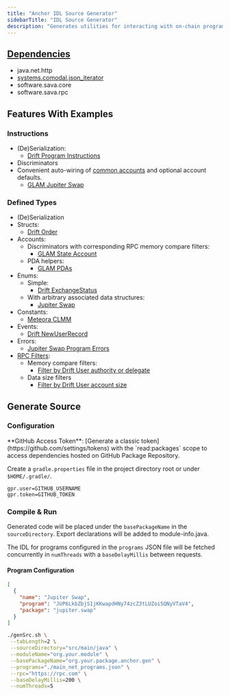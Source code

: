```yaml
---
title: "Anchor IDL Source Generator"
sidebarTitle: "IDL Source Generator"
description: "Generates utilities for interacting with on-chain programs and accounts."
---
```


<Card title="GitHub Repository" icon="github" horizontal={true} href="https://github.com/sava-software/anchor-src-gen" />

## [Dependencies](https://github.com/sava-software/anchor-src-gen/blob/main/src/main/java/module-info.java)
  - java.net.http
  - [systems.comodal.json_iterator](https://github.com/comodal/json-iterator?tab=readme-ov-file#json-iterator)
  - software.sava.core
  - software.sava.rpc

## Features With Examples

### Instructions

- (De)Serialization:
    - [Drift Program Instructions](https://github.com/sava-software/anchor-programs/blob/main/programs/src/main/java/software/sava/anchor/programs/drift/anchor/DriftProgram.java)
- Discriminators
- Convenient auto-wiring
  of [common accounts](https://github.com/sava-software/sava/blob/main/core/src/main/java/software/sava/core/accounts/SolanaAccounts.java) and optional account defaults.
    - [GLAM Jupiter Swap](https://github.com/sava-software/anchor-programs/blob/63d7d1c734ec9d1c58949c6c1fb51fd5ee4281c4/programs/src/main/java/software/sava/anchor/programs/glam/anchor/GlamProgram.java#L1182)

### Defined Types

- (De)Serialization
- Structs:
    - [Drift Order](https://github.com/sava-software/anchor-programs/blob/main/programs/src/main/java/software/sava/anchor/programs/drift/anchor/types/Order.java)
- Accounts:
    * Discriminators with corresponding RPC memory compare filters:
        * [GLAM State Account](https://github.com/sava-software/anchor-programs/blob/63d7d1c734ec9d1c58949c6c1fb51fd5ee4281c4/programs/src/main/java/software/sava/anchor/programs/glam/anchor/types/StateAccount.java#L37)
    * PDA helpers:
        * [GLAM PDAs](https://github.com/sava-software/anchor-programs/blob/main/programs/src/main/java/software/sava/anchor/programs/glam/anchor/GlamPDAs.java)
- Enums:
    * Simple:
        * [Drift ExchangeStatus](https://github.com/sava-software/anchor-programs/blob/main/programs/src/main/java/software/sava/anchor/programs/drift/anchor/types/ExchangeStatus.java)
    * With arbitrary associated data structures:
        * [Jupiter Swap](https://github.com/sava-software/anchor-programs/blob/main/programs/src/main/java/software/sava/anchor/programs/jupiter/swap/anchor/types/Swap.java)
- Constants:
    * [Meteora CLMM](https://github.com/sava-software/anchor-programs/blob/main/programs/src/main/java/software/sava/anchor/programs/meteora/dlmm/anchor/LbClmmConstants.java)
- Events:
    * [Drift NewUserRecord](https://github.com/sava-software/anchor-programs/blob/main/programs/src/main/java/software/sava/anchor/programs/drift/anchor/types/NewUserRecord.java)
- Errors:
    * [Jupiter Swap Program Errors](https://github.com/sava-software/anchor-programs/blob/main/programs/src/main/java/software/sava/anchor/programs/jupiter/swap/anchor/JupiterError.java)
- [RPC Filters](https://solana.com/docs/rpc#filter-criteria):
    - Memory compare filters:
        - [Filter by Drift User authority or delegate](https://github.com/sava-software/anchor-programs/blob/63d7d1c734ec9d1c58949c6c1fb51fd5ee4281c4/programs/src/main/java/software/sava/anchor/programs/drift/anchor/types/User.java#L124)
    - Data size filters
        * [Filter by Drift User account size](https://github.com/sava-software/anchor-programs/blob/63d7d1c734ec9d1c58949c6c1fb51fd5ee4281c4/programs/src/main/java/software/sava/anchor/programs/drift/anchor/types/User.java#L90)

## Generate Source

### Configuration

<Info>
  **GitHub Access Token**: [Generate a classic token](https://github.com/settings/tokens) with the `read:packages` scope to access
  dependencies hosted on GitHub Package Repository.
</Info>

Create a `gradle.properties` file in the project directory root or under `$HOME/.gradle/`.

```properties
gpr.user=GITHUB_USERNAME
gpr.token=GITHUB_TOKEN
```

### Compile & Run

Generated code will be placed under the `basePackageName` in the `sourceDirectory`.
Export declarations will be added to module-info.java.

The IDL for programs configured in the `programs` JSON file will be fetched concurrently in `numThreads` with a `baseDelayMillis` between requests.

#### Program Configuration

```json
[
  {
    "name": "Jupiter Swap",
    "program": "JUP6LkbZbjS1jKKwapdHNy74zcZ3tLUZoi5QNyVTaV4",
    "package": "jupiter.swap"
  }
]
```

```bash
./genSrc.sh \
 --tabLength=2 \
 --sourceDirectory="src/main/java" \
 --moduleName="org.your.module" \
 --basePackageName="org.your.package.anchor.gen" \
 --programs="./main_net_programs.json" \
 --rpc="https://rpc.com" \
 --baseDelayMillis=200 \
 --numThreads=5
```
